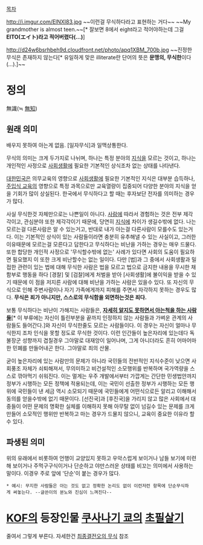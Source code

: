 [[목차]]

http://i.imgur.com/ElNXI83.jpg
~~이런걸 무식하다라고 표현하는 거다~~ ~~My grandmother is almost teen.~~[* 잘보면 8에서 eight라고 적어야하는데 그걸 '''EITO(エイト)라고 적어버렸다(...)''']

http://d24w6bsrhbeh9d.cloudfront.net/photo/apq1XBM_700b.jpg
~~진정한 무식은 존재하지 않는다[* 유일하게 맞은 illiterate란 단어의 뜻은 '''문맹의, 무식한'''이다(…).]~~

= 정의 =
無識(≒ [[무지|無知]])

== 원래 의미 ==
배우지 못하여 아는게 없음. [일자무식]과 일맥상통한다.

무식의 의미는 크게 두가지로 나뉘며, 하나는 특정 분야의 [[지식]]을 모르는 것이고, 하나는 개인적인 사정으로 [[사회생활]]에 필요한 기본적인 상식조차 없는 상태를 나타낸다.

[[대한민국]]은 의무교육의 영향으로 [[사회생활]]에 필요한 기본적인 지식은 대부분 습득하나, [[주입식 교육]]의 영향으로 특정 과목으로만 교육열량이 집중되어 다양한 분야의 지식을 얻을 기회가 많이 상실된다. 한국에서 무식하다고 할 때는 후자보단 전자를 의미하는 경우가 많다. 

사실 무식한것 자체만으로는 나쁜일이 아니다. [[사람]]에 따라서 경험하는 것은 전부 제각각이고, 관심분야 또한 제각각이기 때문에, 당연히 [[지식]]에 차이가 생길수밖에 없다. 나는 모르는걸 다른사람은 알 수 있는거고, 반대로 내가 아는걸 다른사람이 모를수도 있는거다. 이는 기본적인 상식이 있는 사람들이라면 충분히 유추해낼 수 있는 사실이고, 그러한 이유때문에 모르는걸 모른다고 답한다고 무식하다는 비난을 가하는 경우는 매우 드물다. 또한 합당한 개인적 사정으로 '무식할수밖에 없는' 사례가 있다면 사회의 도움이 필요하면 필요했지 이 또한 크게 비난할수는 없는 일이다. 다만 [법]과 그 중에서 사회생활과 밀접한 관련이 있는 법에 대해 무식한 사람은 법을 모르고 법으로 금지한 내용을 무시한 채 함부로 행동을 하다 [경찰] 및 [검찰]에게 처벌을 받아 [사회생활]에 불이익을 받을 수 있기 때문에 이 점을 저지른 사람에 대해 비난을 가하는 사람은 있을수 있다. 또 자신의 무식으로 인해 주변사람이나 자기 가족에게까지 피해를 주면서 자각하지 못하는 경우도 많다.
'''무식은 죄가 아니지만, 스스로의 무식함을 외면하는것은 죄다.'''

보통 무식하다는 비난이 가해지는 사람들은, [[좆문가|'''자세히 알지도 못하면서 아는척을 하는 사람들''']][* 이 부류에는 자신이 틀린부분을 끝까지 인정하지 않는 사람들과 가벼운 관계의 사람들도 들어간다.]와 자신이 무식한줄도 모르는 사람들이다. 이 경우는 자신이 얼마나 무식한지 조차 인식을 못할 정도로 무식한 것이다. 이런 인간들이 높은자리에 있는데다 독불장군 성향까지 겹칠경우 그야말로 대재앙이 일어나며, 그게 아니더라도 흔히 어마어마한 민폐를 만들어내곤 한다. 그야말로 죄의 산물.

굳이 높은자리에 있는 사람만의 문제가 아니라 국민들의 전반적인 지식수준이 낮으면 사회풍조 자체가 쇠퇴해져서, 무의미하고 비건설적인 소모행위를 반복하며 국가역량을 스스로 깎아먹기 쉬워진다. 이는 멀게는 우주 개발에서부터 가깝게는 간단한 민생법안까지 정부가 시행하는 모든 정책에 적용되는데, 이는 국민이 선출한 정부가 시행하는 모든 행위에 국민들이 낸 세금 역시 소모되기 때문에 국민들에게 어떤식으로든 알리고 이해해서 동의를 얻을수밖에 없기 때문이다. [선진국]과 [후진국]을 가리지 않고 많은 사회에서 대중들이 어떤 문제의 명확한 실체를 이해하지 못해 아무탈 없이 넘길수 있는 문제를 크게 만들어 소모적인 행위만 반복하고 마는 경우가 드물지 않으니, 교육이 중요한 이유라 할 수 있다. 

== 파생된 의미 ==
위의 유래에서 비롯하여 언행이 교양있지 못하고 우악스럽게 보이거나 남들 보기에 미련해 보이거나 주먹구구식이거나 단순하고 야만스러운 상태를 비꼬는 의미에서 사용하는 말이다. 이경우 주로 앞에 '단순'이 붙는 경우가 많다.

 * 예시: 무지한 사람들은 아는 것도 없고 정확한 논리도 없이 이런저런 항목에 단순무식하게 써놓는다. --글쓴이의 분노와 진심이 느껴진다--


= [[KOF]]의 등장인물 [[쿠사나기 쿄]]의 [[초필살기]] =
줄여서 그렇게 부른다. 자세한건 [[최종결전오의 무식]] 참조
